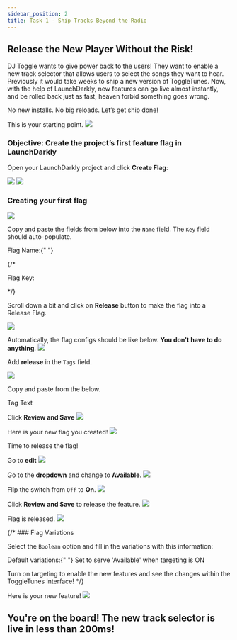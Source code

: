 ```yaml
---
sidebar_position: 2
title: Task 1 - Ship Tracks Beyond the Radio
---
```



## Release the New Player Without the Risk!


DJ Toggle wants to give power back to the users! They want to enable a new track selector that allows users to select the songs they want to hear. Previously it would take weeks to ship a new version of ToggleTunes. 
Now, with the help of LaunchDarkly, new features can go live almost instantly, and be rolled back just as fast, heaven forbid something goes wrong.  

No new installs. No big reloads. Let’s get ship done! 


This is your starting point.
<img src='/release1/0.png' />

### Objective: Create the project’s first feature flag in LaunchDarkly


Open your LaunchDarkly project and click **Create Flag**:

<img src='/release1/1.png' />
<img src='/release1/2.png' />

### Creating your first flag

<img src='/release1/3.png' />

Copy and paste the fields from below into the `Name` field. The `Key` field should auto-populate.


<div className="flex items-center space-x-3">
  <span className="text-lg text-blue-500 font-bold">
    Flag Name:{" "}
  </span>
    <CopyField value="release-tracklist" client:load />
</div>

{/* <div className="flex items-center space-x-3">
  <span className="text-lg text-blue-500 font-bold">Flag Key:</span>
  <CopyField value="release-tracklist" client:load />
</div> */}

Scroll down a bit and click on **Release** button to make the flag into a Release Flag.

<img src='/release1/4.png' />

Automatically, the flag configs should be like below. **You don't have to do anything**.
<img src='/release1/5.png' />

Add **release** in the `Tags` field.

<img src='/release1/6.png' />

Copy and paste from the below.
<div className="flex items-center space-x-3">
  <span className="text-lg text-blue-500 font-bold">Tag Text</span>
  <CopyField value="release" client:load />
</div>


Click **Review and Save**
<img src='/release1/7.png' />

Here is your new flag you created!
<img src='/release1/8.png' />

Time to release the flag!

Go to **edit**
<img src='/release1/9.png' />

Go to the **dropdown** and change to **Available**.
<img src='/release1/10.png' />

Flip the switch from `Off` to **On**.
<img src='/release1/11.png' />

Click **Review and Save** to release the feature.
<img src='/release1/12.png' />

Flag is released.
<img src='/release1/13.png' />

{/* ### Flag Variations

Select the `Boolean` option and fill in the variations with this information:

<div className="text-lg font-bold text-blue-500">
Default variations:{" "}
<span className="text-black dark:text-white font-normal">Set to serve 'Available' when targeting is ON</span>
</div>

Turn on targeting to enable the new features and see the changes within the ToggleTunes interface! */}

Here is your new feature!
<img src='/release2/9.png' />

## You're on the board! The new track selector is live in less than 200ms!